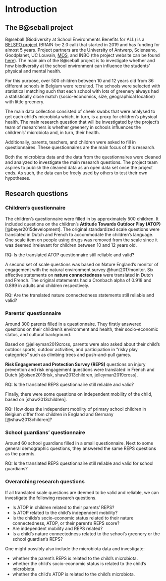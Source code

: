 # Introduction

## The B@seball project
B@seball (Biodiversity at School Environments Benefits for ALL) is a [BELSPO project](http://www.belspo.be/belspo//brain2-be/projects/BatSEBALL_N.pdf) (BRAIN-be 2.0 call) that started in 2019 and has funding for almost 5 years. Project partners are the University of Antwerp,  Sciensano, Goodplanet, UC Louvain, [MOS](https://www.mosvlaanderen.be/), and INBO (the project website can be found [here](https://www.uantwerpen.be/nl/projecten/baseball/)). The main aim of the B@seball project is to investigate whether and how biodiversity at the school environment can influence the students' physical and mental health. 

For this purpose, over 500 children between 10 and 12 years old from 36 different schools in Belgium were recruited. The schools were selected with statistical matching such that each school with lots of greenery always had a statistically close match (socio-economics, size, geographical location) with little greenery.

The main data collection consisted of cheek swabs that were analysed to get each child's microbiota which, in turn, is a proxy for children's physical health. The main research question that will be investigated by the project's team of researchers is whether greenery in schools influences the children's' microbiota and, in turn, their health. 

Additionally, parents, teachers, and children were asked to fill in questionnaires. These questionnaires are the main focus of this research.

Both the microbiota data and the data from the questionnaires were cleaned and analyzed to investigate the main research questions. The project team aspires to publish the cleaned data as an open data set once the project ends. As such, the data can be freely used by others to test their own hypotheses.

## Research questions

### Children's questionnaire

The children's questionnaire were filled in by approximately 500 children. It included questions on the children's **Attitude Towards Outdoor Play (ATOP)** [@beyer2015development]. The original standardized scale questions were translated in Dutch and French to accommodate the children's language. One scale item on people using drugs was removed from the scale since it was deemed irrelevant for children between 10 and 12 years old.

:::: {.center data-latex=""}

::: {.minipage data-latex="{.80\linewidth}"}
RQ: Is the translated ATOP questionnaire still reliable and valid?
:::

::::

A second set of scale questions was based on Nature England's monitor of engagement with the natural environment survey @hunt2017monitor. Six affective statements on **nature connectedness** were translated in Dutch and French. The original statements had a Cronbach alpha of 0.918 and 0.899 in adults and children respectively.

:::: {.center data-latex=""}

::: {.minipage data-latex="{.5\linewidth}"}
RQ: Are the translated nature connectedness statements still reliable and valid?
:::

::::

### Parents' questionnaire

Around 300 parents filled in a questionnaire. They firstly answered questions on their children's environment and health, 
their socio-economic status, and cultural background. 

Based on @jelleyman2019cross, parents were also asked about their child's outdoor sports, outdoor activities, and participation in "risky play categories" such as climbing trees and push-and-pull games.

**Risk Engagement and Protection Survey (REPS)** questions on injury prevention and risk engagement questions were translated in French and Dutch [@olsen2018risk, shaw2013children, jelleyman2019cross].

:::: {.center data-latex=""}

::: {.minipage data-latex="{.5\linewidth}"}
RQ: Is the translated REPS questionnaire still reliable and valid?
:::

::::

Finally, there were some questions on independent mobility of the child, based on [shaw2013children].

:::: {.center data-latex=""}

::: {.minipage data-latex="{.5\linewidth}"}
RQ: How does the independent mobility of primary school children in Belgium differ from children in England and Germany [@shaw2013children]?
:::

::::

### School guardians' questionnaire

Around 60 school guardians filled in a small questionnaire. Next to some general demographic questions, they answered the same REPS questions as the parents.

:::: {.center data-latex=""}

::: {.minipage data-latex="{.5\linewidth}"}
RQ: Is the translated REPS questionnaire still reliable and valid for school guardians?
:::

::::

### Overarching research questions

If all translated scale questions are deemed to be valid and reliable, we can investigate the following research questions.

- Is ATOP in children related to their parents' REPS?
- Is ATOP related to the child's independent mobility?
- Is the childs's socio-economic status related to their nature connectedness, ATOP, or their parent's REPS score?
- Are independent mobility and REPS related?
- Is a child's nature connectedness related to the school's greenery or the school guardian's REPS?


One might possibly also include the microbiota data and investigate:


- whether the parent's REPS is related to the child's microbiota.
- whether the child's socio-economic status is related to the child's microbiota.
- whether the child's ATOP is related to the child's microbiota.
